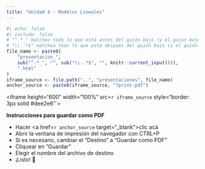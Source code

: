 ```yaml
---
title: "Unidad 4 - Modelos Lineales"
---
```


```r
#| echo: false
#| include: false
# "^.*_" matchea todo lo que está antes del guión bajo (y el guion bajo)
# "\\..*$" matchea todo lo que está despues del guión bajo (y el guión bajo)
file_name <- paste0(
    "presentacion_", 
    sub("^.*_", "", sub("\\..*$", "", knitr::current_input())), 
    ".html"
)
iframe_source <- file.path("..", "presentaciones", file_name)
anchor_source <- paste0(iframe_source, "?print-pdf")
```

<iframe 
    height="600" 
    width="100%" 
    src=`r iframe_source`
    style="border: 3px solid #dee2e6"
    >
</iframe>

**Instrucciones para guardar como PDF**

* Hacer <a href=`r anchor_source` target="_blank">clic acá</a>
* Abrir la ventana de impresión del navegador con CTRL+P
* Si es necesario, cambiar el "Destino" a "Guardar como PDF"
* Cliquear en "Guardar"
* Elegir el nombre del archivo de destino
* ¡Listo! 🎉